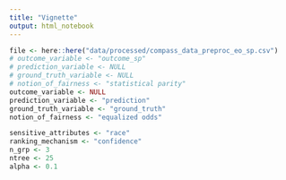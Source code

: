 ```yaml
---
title: "Vignette"
output: html_notebook
---
```




```r
file <- here::here("data/processed/compass_data_preproc_eo_sp.csv")
# outcome_variable <- "outcome_sp"
# prediction_variable <- NULL
# ground_truth_variable <- NULL
# notion_of_fairness <- "statistical parity"
outcome_variable <- NULL
prediction_variable <- "prediction"
ground_truth_variable <- "ground_truth"
notion_of_fairness <- "equalized odds"

sensitive_attributes <- "race"
ranking_mechanism <- "confidence"
n_grp <- 3
ntree <- 25
alpha <- 0.1
```

